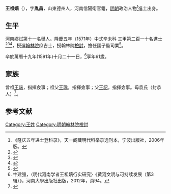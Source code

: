 {{Otheruses|other=名为王胤昌的其他人物|王胤昌}}
{{明清人物信息框
| 姓名 = 王祖嫡
| 原名 =
| 圖片名稱= 
| 圖片大小 =
| 圖片說明 = 
| 最高職務 =
| 國家 = 大明 
| 爵位 =
| 籍貫 = 山東德州
| 族裔 = 
| 字號 = 
| 諡號 =
| 出生日期 = 生年不詳
| 出生地點 = <!---山東德州人--->
| 逝世日期 = 卒年不詳 
| 逝世地點 =
| 墓葬 =
| 配偶 = 
| 親屬 = 
| 出身 =
* 隆慶五年辛未科同進士出身
| 經歷 =
| 著作 =  
}}
'''王祖嫡'''（{{bd|1531年||？|catIdx=}}），字'''胤昌'''，山東德州人，河南信陽衛官籍，[[明朝|明朝]]政治人物<ref>《隆庆五年进士登科录》，天一阁藏明代科举录选刊本，宁波出版社，2006年版。</ref>進士出身。

== 生平 ==
河南鄉試第十一名舉人。隆慶五年（1571年）中式辛未科<!---會試第八十七名--->三甲第二百一十名進士<ref>{{Cite book|title=《皇明贡举考》卷五|last=（明）[[张朝瑞|张朝瑞]]|first=|publisher=《续修四库全书》史部第828册|year=|isbn=|location=|pages=}}</ref><ref>{{Cite book|title=贡举志五种 上|last=鲁小俊，江俊伟著|first=|publisher=武汉：武汉大学出版社|year=2009|isbn=978-7-307-07043-1|location=|pages=}}</ref><ref>{{cite book|author1=王兴亚，马怀云|title=河南历史名人籍里研究|date=2002年1月|publisher=郑州：中州古籍出版社|isbn=7-5348-1886-9|pages=592|accessdate=2017-04-08}}</ref>，授選[[翰林院|翰林院]]庶吉士，授翰林院[[檢討|檢討]]，擔任國子監司業<ref>{{cite book|editor=河南省信阳县志总编辑室|title=重修信阳县志|date=1985年4月|pages=421|accessdate=2017-04-08}}</ref>。

卒於萬曆十九年(1591年)十月二十一日，<ref>牛建强，〈明代河南学者王祖嫡行实研究〉《黄河文明与可持续发展（第3辑）》，河南大學出版社出版，2012年，頁94。</ref>享年61歲。

== 家族 ==
曾祖[[王端|王端]]，指揮僉事；祖父[[王瑀|王瑀]]，指揮僉事；父[[王詔|王詔]]，指揮僉事。母袁氏（封恭人）<ref>{{Cite book|title=天一阁藏明代科举录选刊 登科录 点校本|last=龚延明主编|first=|publisher=宁波出版社|year=2016|isbn=978-7-5526-2320-8|location=宁波|pages=|quote=《天一閣藏明代科舉錄選刊.登科錄》之《隆慶五年辛未科登科錄》}}</ref>。

==参考文献==
{{reflist}}

{{隆慶五年辛未科殿試金榜}}

{{Authority control}}

{{DEFAULTSORT:}}
[[Category:王姓|Category:王姓]]
[[Category:明朝翰林院檢討|Category:明朝翰林院檢討]]


{{明朝人物小作品}}